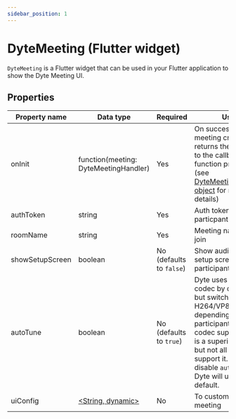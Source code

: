 ```yaml
---
sidebar_position: 1
---
```


# DyteMeeting (Flutter widget)

`DyteMeeting` is a Flutter widget that can be used in your Flutter application to show the Dyte Meeting UI.

## Properties

| Property name   | Data type                                       | Required                 | Use                                                                                                                                                                                                                      |
| --------------- | ----------------------------------------------- | ------------------------ | ------------------------------------------------------------------------------------------------------------------------------------------------------------------------------------------------------------------------ |
| onInit          | function(meeting: DyteMeetingHandler)           | Yes                      | On successful meeting creation, returns the meeting to the callback function provided (see [DyteMeetingHandler object](./meeting) for more details)                                                                      |
| authToken       | string                                          | Yes                      | Auth token for the particpant                                                                                                                                                                                            |
| roomName        | string                                          | Yes                      | Meeting name to join                                                                                                                                                                                                     |
| showSetupScreen | boolean                                         | No (defaults to `false`) | Show audio / video setup screen to the participant                                                                                                                                                                       |
| autoTune        | boolean                                         | No (defaults to `true`)  | Dyte uses VP9 codec by default, but switches to H264/VP8 depending on participants video codec support. VP9 is a superior codec but not all browsers support it. If you disable `autoTune` Dyte will use VP8 by default. |
| uiConfig        | [<String, dynamic>](./dyte-ui-config)           | No                       | To customize ui meeting
